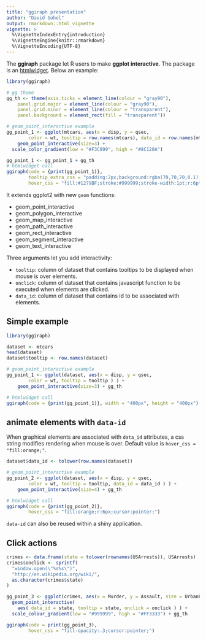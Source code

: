 ```yaml
---
title: "ggiraph presentation"
author: "David Gohel"
output: rmarkdown::html_vignette
vignette: >
  %\VignetteIndexEntry{introduction}
  %\VignetteEngine{knitr::rmarkdown}
  %\VignetteEncoding{UTF-8}
---
```


The **ggiraph** package let R users to make **ggplot interactive**. The package is an [htmlwidget](http://cran.r-project.org/package=htmlwidgets). Below an example:

```r
library(ggiraph)

# gg theme
gg_th <- theme(axis.ticks = element_line(colour = "gray90"), 
    panel.grid.major = element_line(colour = "gray90"), 
    panel.grid.minor = element_line(colour = "transparent"), 
    panel.background = element_rect(fill = "transparent"))

# geom_point_interactive example
gg_point_1 <- ggplot(mtcars, aes(x = disp, y = qsec, 
		color = wt, tooltip = row.names(mtcars), data_id = row.names(mtcars) ) ) + 
	geom_point_interactive(size=3) + 
  scale_color_gradient(low = "#F3C899", high = "#8C120A") 

gg_point_1 <- gg_point_1 + gg_th
# htmlwidget call
ggiraph(code = {print(gg_point_1)}, 
        tooltip_extra_css = "padding:2px;background:rgba(70,70,70,0.1);color:black;border-radius:2px 2px 2px 2px;",
        hover_css = "fill:#1279BF;stroke:#999999;stroke-width:1pt;r:6pt;cursor:pointer;")

```


It extends ggplot2 with new `geom` functions:

* geom_point_interactive
* geom_polygon_interactive
* geom_map_interactive
* geom_path_interactive
* geom_rect_interactive
* geom_segment_interactive
* geom_text_interactive


Three arguments let you add interactivity:

* `tooltip`: column of dataset that contains tooltips to be displayed when mouse is over elements. 
* `onclick`: column of dataset that contains javascript function to be executed when elements are clicked. 
* `data_id`: column of dataset that contains id to be associated with elements. 

## Simple example 

```r
library(ggiraph)

dataset <- mtcars
head(dataset)
dataset$tooltip <- row.names(dataset)

# geom_point_interactive example
gg_point_1 <- ggplot(dataset, aes(x = disp, y = qsec, 
		color = wt, tooltip = tooltip ) ) + 
	geom_point_interactive(size=3) + gg_th

# htmlwidget call
ggiraph(code = {print(gg_point_1)}, width = "400px", height = "400px")
```

## animate elements with `data-id`

When graphical elements are associated with `data_id` attributes, a css string modifies 
rendering when mouse is over. Default value is `hover_css = "fill:orange;"`. 

```r
dataset$data_id <- tolower(row.names(dataset))

# geom_point_interactive example
gg_point_2 <- ggplot(dataset, aes(x = disp, y = qsec, 
		color = wt, tooltip = tooltip, data_id = data_id ) ) + 
	geom_point_interactive(size=4) + gg_th

# htmlwidget call
ggiraph(code = {print(gg_point_2)}, 
        hover_css = "fill:orange;r:6px;cursor:pointer;")
```

`data-id` can also be reused within a shiny application. 

## Click actions

```r
crimes <- data.frame(state = tolower(rownames(USArrests)), USArrests)
crimes$onclick <- sprintf(
  "window.open(\"%s%s\")",
  "http://en.wikipedia.org/wiki/",
  as.character(crimes$state)
)

gg_point_3 <- ggplot(crimes, aes(x = Murder, y = Assault, size = UrbanPop, colour = Rape )) + 
  geom_point_interactive(
    aes( data_id = state, tooltip = state, onclick = onclick ) ) + 
  scale_colour_gradient(low = "#999999", high = "#FF3333") + gg_th

ggiraph(code = print(gg_point_3), 
        hover_css = "fill-opacity:.3;cursor:pointer;")
```
